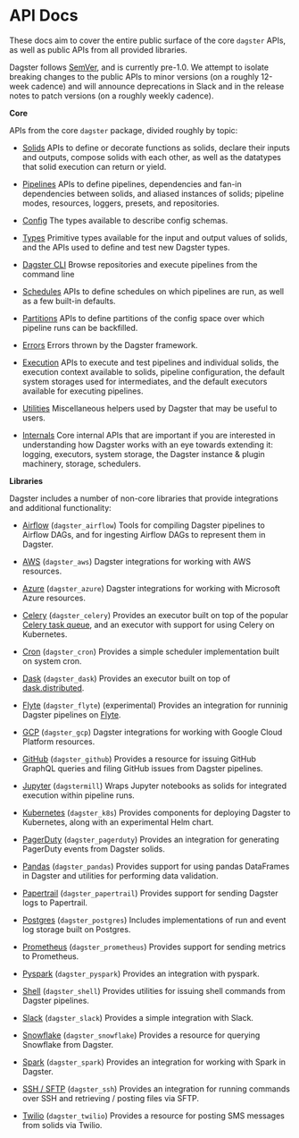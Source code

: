 
<DynamicMetaTags
  title="API Docs | Dagster"
  description="Dagster is a system for building modern data applications."
/>

# API Docs

These docs aim to cover the entire public surface of the core `dagster` APIs, as well as public APIs
from all provided libraries.

Dagster follows [SemVer](https://semver.org/), and is currently pre-1.0. We attempt to isolate
breaking changes to the public APIs to minor versions (on a roughly 12-week cadence) and will
announce deprecations in Slack and in the release notes to patch versions (on a roughly weekly
cadence).

**Core**

APIs from the core `dagster` package, divided roughly by topic:

- [Solids](/apidocs/solids)
  APIs to define or decorate functions as solids, declare their inputs
  and outputs, compose solids with each other, as well as the
  datatypes that solid execution can return or yield.

- [Pipelines](/apidocs/pipeline)
  APIs to define pipelines, dependencies and fan-in dependencies
  between solids, and aliased instances of solids; pipeline modes,
  resources, loggers, presets, and repositories.

- [Config](/apidocs/config)
  The types available to describe config schemas.

- [Types](/apidocs/types)
  Primitive types available for the input and output values of solids,
  and the APIs used to define and test new Dagster types.

- [Dagster CLI](/apidocs/cli)
  Browse repositories and execute pipelines from the command line

- [Schedules](/apidocs/schedules)
  APIs to define schedules on which pipelines are run, as well as a
  few built-in defaults.

- [Partitions](/apidocs/partitions)
  APIs to define partitions of the config space over which pipeline
  runs can be backfilled.

- [Errors](/apidocs/errors)
  Errors thrown by the Dagster framework.

- [Execution](/apidocs/execution)
  APIs to execute and test pipelines and individual solids, the
  execution context available to solids, pipeline configuration, the
  default system storages used for intermediates, and the default
  executors available for executing pipelines.

- [Utilities](/apidocs/utilities)
  Miscellaneous helpers used by Dagster that may be useful to users.

- [Internals](/apidocs/internals)
  Core internal APIs that are important if you are interested in
  understanding how Dagster works with an eye towards extending it:
  logging, executors, system storage, the Dagster instance & plugin
  machinery, storage, schedulers.

**Libraries**

Dagster includes a number of non-core libraries that provide integrations and additional
functionality:

- [Airflow](/apidocs/libraries/dagster_airflow) (`dagster_airflow`) Tools for compiling Dagster
  pipelines to Airflow DAGs, and for ingesting Airflow DAGs to represent them in Dagster.

- [AWS](/apidocs/libraries/dagster_aws) (`dagster_aws`) Dagster integrations for working with
  AWS resources.

- [Azure](/apidocs/libraries/dagster_azure) (`dagster_azure`) Dagster integrations for working
  with Microsoft Azure resources.

- [Celery](/apidocs/libraries/dagster_celery) (`dagster_celery`) Provides an executor built on
  top of the popular [Celery task queue](http:/www.celeryproject.org/), and an executor with support
  for using Celery on Kubernetes.

- [Cron](/apidocs/libraries/dagster_cron) (`dagster_cron`) Provides a simple scheduler
  implementation built on system cron.

- [Dask](/apidocs/libraries/dagster_dask) (`dagster_dask`) Provides an executor built on top of
  [dask.distributed](https:/distributed.dask.org/en/latest/).

- [Flyte](/apidocs/libraries/dagster_flyte) (`dagster_flyte`) (experimental) Provides an
  integration for runninig Dagster pipelines on [Flyte](https://flyte.org/).

- [GCP](/apidocs/libraries/dagster_gcp) (`dagster_gcp`) Dagster integrations for working with
  Google Cloud Platform resources.

- [GitHub](/apidocs/libraries/dagster_github) (`dagster_github`) Provides a resource for
  issuing GitHub GraphQL queries and filing GitHub issues from Dagster pipelines.

- [Jupyter](/apidocs/libraries/dagstermill) (`dagstermill`) Wraps Jupyter notebooks as solids
  for integrated execution within pipeline runs.

- [Kubernetes](/apidocs/libraries/dagster_k8s) (`dagster_k8s`) Provides components for
  deploying Dagster to Kubernetes, along with an experimental Helm chart.

- [PagerDuty](/apidocs/libraries/dagster_pagerduty) (`dagster_pagerduty`) Provides an
  integration for generating PagerDuty events from Dagster solids.

- [Pandas](/apidocs/libraries/dagster_pandas) (`dagster_pandas`) Provides support for using
  pandas DataFrames in Dagster and utilities for performing data validation.

- [Papertrail](/apidocs/libraries/dagster_papertrail) (`dagster_papertrail`) Provides support
  for sending Dagster logs to Papertrail.

- [Postgres](/apidocs/libraries/dagster_postgres) (`dagster_postgres`) Includes implementations
  of run and event log storage built on Postgres.

- [Prometheus](/apidocs/libraries/dagster_prometheus) (`dagster_prometheus`) Provides support
  for sending metrics to Prometheus.

- [Pyspark](/apidocs/libraries/dagster_pyspark) (`dagster_pyspark`) Provides an integration
  with pyspark.

- [Shell](/apidocs/libraries/dagster_shell) (`dagster_shell`) Provides utilities for issuing shell
  commands from Dagster pipelines.

- [Slack](/apidocs/libraries/dagster_slack) (`dagster_slack`) Provides a simple integration
  with Slack.

- [Snowflake](/apidocs/libraries/dagster_snowflake) (`dagster_snowflake`) Provides a resource
  for querying Snowflake from Dagster.

- [Spark](/apidocs/libraries/dagster_spark) (`dagster_spark`) Provides an integration
  for working with Spark in Dagster.

- [SSH / SFTP](/apidocs/libraries/dagster_ssh) (`dagster_ssh`) Provides an integration
  for running commands over SSH and retrieving / posting files via SFTP.

- [Twilio](/apidocs/libraries/dagster_twilio) (`dagster_twilio`) Provides a resource for posting SMS
  messages from solids via Twilio.

